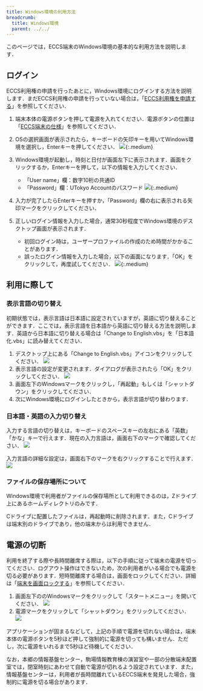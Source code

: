 ```yaml
---
title: Windows環境の利用方法
breadcrumb:
  title: Windows環境
  parent: ../../
---
```



<WwweccEol systemName="ECCS端末"/>

このページでは，ECCS端末のWindows環境の基本的な利用方法を説明します．

## ログイン

ECCS利用権の申請を行ったあとに，Windows環境にログインする方法を説明します．まだECCS利用権の申請を行っていない場合は，「[ECCS利用権を申請する](../right-application/)」を参照してください．

1. 端末本体の電源ボタンを押して電源を入れてください．電源ボタンの位置は「[ECCS端末の仕様](../spec/)」を参照してください．
2. OSの選択画面が表示されたら，キーボードの矢印キーを用いてWindows環境を選択し，Enterキーを押してください．
   ![](refind-windows.jpg){:.medium}
3. Windows環境が起動し，時刻と日付が画面左下に表示されます．画面をクリックするか，Enterキーを押して，以下の情報を入力してください．
   - 「User name」欄：数字10桁の共通ID
   - 「Password」欄：UTokyo Accountのパスワード
   ![](login.jpg){:.medium}

4. 入力が完了したらEnterキーを押すか，「Password」欄の右に表示される矢印マークをクリックしてください．
5. 正しいログイン情報を入力した場合，通常30秒程度でWindows環境のデスクトップ画面が表示されます．
   - 初回ログイン時は，ユーザープロファイルの作成のため時間がかかることがあります．
   - 誤ったログイン情報を入力した場合，以下の画面になります．「OK」をクリックして，再度試してください．
     ![](login-incorrect.jpg){:.medium}

## 利用に際して

### 表示言語の切り替え

初期状態では，表示言語は日本語に設定されていますが，英語に切り替えることができます．ここでは，表示言語を日本語から英語に切り替える方法を説明します．英語から日本語に切り替える場合は「Change to English.vbs」を「日本語化.vbs」に読み替えてください．

1. デスクトップ上にある「Change to English.vbs」アイコンをクリックしてください．
   ![](change-to-english.png)
2. 表示言語の設定が変更されます．ダイアログが表示されたら「OK」をクリックしてください．
   ![](change-language-dialog.png)
3. 画面左下のWindowsマークをクリックし，「再起動」もしくは「シャットダウン」をクリックしてください．
4. 次にWindows環境にログインしたときから，表示言語が切り替わります．

### 日本語・英語の入力切り替え

入力する言語の切り替えは，キーボードのスペースキーの左右にある「英数」「かな」キーで行えます．現在の入力言語は，画面右下のマークで確認してください．
![](input-icon.png)

入力言語の詳細な設定は，画面右下のマークを右クリックすることで行えます．
![](input-menu.png)

### ファイルの保存場所について

Windows環境で利用者がファイルの保存場所として利用できるのは，Zドライブ上にあるホームディレクトリのみです．

Cドライブに配置したファイルは，再起動時に削除されます．また，Cドライブは端末別のドライブであり，他の端末からは利用できません．

## 電源の切断

利用を終了する際や長時間離席する際は，以下の手順に従って端末の電源を切ってください．ログアウト操作はできないため，次の利用者がいる場合でも電源を切る必要があります．短時間離席する場合は，画面をロックしてください．詳細は「[端末を画面ロックする](/eccs/misc/lock)」を参照してください．

1. 画面左下ののWindowsマークをクリックして「スタートメニュー」を開いてください．
   ![](start-menu.png)
2. 電源マークをクリックして「シャットダウン」をクリックしてください．
   ![](shutdown.png)

アプリケーションが固まるなどして，上記の手順で電源を切れない場合は，端末本体の電源ボタンを5秒ほど押して強制的に電源を切っても構いません．ただし，次に電源をいれるまで5秒ほど待機してください．

なお，本郷の情報基盤センター，駒場情報教育棟の演習室や一部の分散端末配置室では，閉室時刻にあわせて自動で電源が切れるよう設定されています．また，情報基盤センターは，利用者が長時間離れているECCS端末を発見した場合，強制的に電源を切る場合があります．